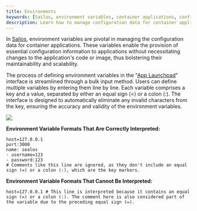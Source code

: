 ```yaml
---
title: Environments
keywords: [Sailos, environment variables, container applications, configuration management, App Launchpad]
description: Learn how to manage configuration data for container applications in Sailos using environment variables for better maintainability and scalability.
---
```


In [Sailos](https://usw.sailos.io), environment variables are pivotal in managing the configuration data for container
applications. These variables enable the provision of essential configuration information to applications without
necessitating changes to the application's code or image, thus bolstering their maintainability and scalability.

The process of defining environment variables in the "[App Launchpad](/guides/applaunchpad/applaunchpad.md)" interface
is streamlined through a bulk input method. Users can define multiple variables by entering them line by line. Each
variable comprises a key and a value, separated by either an equal sign (=) or a colon (:). The interface is designed to
automatically eliminate any invalid characters from the key, ensuring the accuracy and validity of the environment
variables.

![](./images/sealos-environments.png)

**Environment Variable Formats That Are Correctly Interpreted:**

```shell
host=127.0.0.1
port:3000
name: sealos
- username=123
- password:123
# Comments like this line are ignored, as they don't include an equal sign (=) or a colon (:), which are the key markers.
```

**Environment Variable Formats That Cannot Be Interpreted:**

```shell
host=127.0.0.1 # This line is interpreted because it contains an equal sign (=) or a colon (:). The comment here is also considered part of the variable due to the preceding equal sign (=).
```